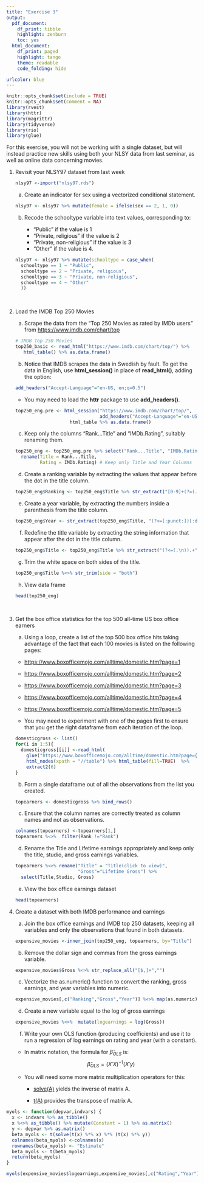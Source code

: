 ```yaml
---
title: "Exercise 3"
output: 
  pdf_document:
    df_print: tibble
    highlight: zenburn
    toc: yes
  html_document:
    df_print: paged
    highlight: tango
    theme: readable
    code_folding: hide

urlcolor: blue
---
```


```r
knitr::opts_chunk$set(include = TRUE)
knitr::opts_chunk$set(comment = NA)
library(rvest)
library(httr)
library(magrittr)
library(tidyverse)
library(rio)
library(glue)
```

For this exercise, you will not be working with a single dataset, but will 
instead practice new skills using both your NLSY data from last seminar, as well 
as online data concerning movies.

1.  Revisit your NLSY97 dataset from last week

    ```r
    nlsy97 <-import("nlsy97.rds")
    ```
    
    a. Create an indicator for sex using a vectorized conditional statement.
    
    ```r
    nlsy97 <- nlsy97 %>% mutate(female = ifelse(sex == 2, 1, 0))
    
    ```
    
    b. Recode the schooltype variable into text values, corresponding to:
      
        - "Public" if the value is 1
        - "Private, religious" if the value is 2
        - "Private, non-religious" if the value is 3
        - "Other" if the value is 4.

    ```r
    nlsy97 <- nlsy97 %>% mutate(schooltype = case_when(
      schooltype == 1 ~ "Public",
      schooltype == 2 ~ "Private, religious",
      schooltype == 3 ~ "Private, non-religious",
      schooltype == 4 ~ "Other"
      ))
    ```

<br>

2. Load the IMDB Top 250 Movies

    a. Scrape the data from the "Top 250 Movies as rated by IMDb users" from [https://www.imdb.com/chart/top](https://www.imdb.com/chart/top)
    
    ```r
    # IMDB Top 250 Movies
    top250_basic <- read_html("https://www.imdb.com/chart/top/") %>%
       html_table() %>% as.data.frame()
    ```
    
    b. Notice that IMDB scrapes the data in Swedish by fault.  To get the data in 
    English, use **html_session()** in place of **read_html()**, adding the option:
      
    ```r
    add_headers("Accept-Language"="en-US, en;q=0.5")
    ```
      - You may need to load the **httr** package to use **add_headers()**.
      
    ```r
    top250_eng.pre <- html_session("https://www.imdb.com/chart/top/", 
                                   add_headers("Accept-Language"="en-US, en;q=0.5")) %>% 
                        html_table %>% as.data.frame()
    ```
    
    c. Keep only the columns "Rank...Title" and "IMDb.Rating", suitably renaming 
    them.
    
    ```r
    top250_eng <- top250_eng.pre %>% select("Rank...Title", "IMDb.Rating") %>%
      rename(Title = Rank...Title,
             Rating = IMDb.Rating) # Keep only Title and Year Columns
    ```
    
    d. Create a ranking variable by extracting the values that appear before the 
    dot in the title column.

    ```r
    top250_eng$Ranking <- top250_eng$Title %>% str_extract("[0-9]+(?=(.\n))")
    ```

    e. Create a year variable, by extracting the numbers inside a parenthesis 
    from the title column.

    ```r
    top250_eng$Year <- str_extract(top250_eng$Title, "(?<=[:punct:])[:digit:]+") 
    ```

    f. Redefine the title variable by extracting the string information that 
    appear after the dot in the title column.
    
    ```r
    top250_eng$Title <- top250_eng$Title %>% str_extract("(?<=(.\n)).+")
    ```

    g. Trim the white space on both sides of the title.

    ```r
    top250_eng$Title %<>% str_trim(side = "both")
    ```

    h. View data frame
    
    ```r
    head(top250_eng)
    ```  
  
<br>

3. Get the box office statistics for the top 500 all-time US box office earners

    a. Using a loop, create a list of the top 500 box office hits taking 
    advantage of the fact that each 100 movies is listed on the following pages:
    
      + [https://www.boxofficemojo.com/alltime/domestic.htm?page=1](https://www.boxofficemojo.com/alltime/domestic.htm?page=1)
      + [https://www.boxofficemojo.com/alltime/domestic.htm?page=2](https://www.boxofficemojo.com/alltime/domestic.htm?page=2)
      + [https://www.boxofficemojo.com/alltime/domestic.htm?page=3](https://www.boxofficemojo.com/alltime/domestic.htm?page=3)
      + [https://www.boxofficemojo.com/alltime/domestic.htm?page=4](https://www.boxofficemojo.com/alltime/domestic.htm?page=4)
      + [https://www.boxofficemojo.com/alltime/domestic.htm?page=5](https://www.boxofficemojo.com/alltime/domestic.htm?page=5)
      
      + You may need to experiment with one of the pages first to ensure that you 
      get the right dataframe from each iteration of the loop.
  
    ```r
    domesticgross <- list()
    for(i in 1:5){
      domesticgross[[i]] <-read_html(
        glue("https://www.boxofficemojo.com/alltime/domestic.htm?page={i}")) %>% 
        html_nodes(xpath = "//table") %>% html_table(fill=TRUE)  %>% 
        extract2(6)
    }
    ```

    b. Form a single dataframe out of all the observations from the list you created.

    ```r
    topearners <- domesticgross %>% bind_rows()
    ```

    c. Ensure that the column names are correctly treated as column names and not as 
    observations.

    ```r
    colnames(topearners) <-topearners[1,]
    topearners %<>%  filter(Rank !="Rank")
    ```

    d. Rename the Title and Lifetime earnings appropriately and keep only the title, 
    studio, and gross earnings variables.
    
    ```r
    topearners %<>% rename("Title" = "Title(click to view)",
                           "Gross"="Lifetime Gross") %>%
      select(Title,Studio, Gross)
    ```
    
    e. View the box office earnings dataset
    
    ```r
    head(topearners)
    ```  

\newpage

4. Create a dataset with both IMDB performance and earnings

    a. Join the box office earnings and IMDB top 250 datasets, keeping all variables 
    and only the observations that found in both datasets.
    
    ```r
    expensive_movies <-inner_join(top250_eng, topearners, by="Title")
    ```

    b. Remove the dollar sign and commas from the gross earnings variable.
    
    ```r
    expensive_movies$Gross %<>% str_replace_all("[$,]+","")
    ```

    c. Vectorize the as.numeric() function to convert the ranking, gross earnings, and 
    year variables into numeric.

    ```r
    expensive_movies[,c("Ranking","Gross","Year")] %<>% map(as.numeric)
    ```

    d. Create a new variable equal to the log of gross earnings

    ```r
    expensive_movies %<>%  mutate(logearnings = log(Gross))
    ```

    f. Write your own OLS function (producing coefficients) and use it to run a 
    regression of log earnings on rating and year (with a constant).

      + In matrix notation, the formula for $\hat{\beta}_{OLS}$ is:
      $$ \hat{\beta}_{OLS} = (X'X)^{-1}(X'y) $$
      + You will need some more matrix multiplication operators for this:
  
        - [solve(A)](https://www.rdocumentation.org/packages/base/versions/3.4.3/topics/solve) 
            yields the inverse of matrix A.
            
        - [t(A)](https://www.rdocumentation.org/packages/base/versions/3.4.3/topics/t) 
            provides the transpose of matrix A. 

```r
myols <- function(depvar,indvars) {
  x <- indvars %>% as_tibble()
  x %<>% as_tibble() %>% mutate(Constant = 1) %>% as.matrix()
  y <- depvar %>% as.matrix()
  beta_myols <- t(solve(t(x) %*% x) %*% (t(x) %*% y))
  colnames(beta_myols) <-colnames(x)
  rownames(beta_myols) <- "Estimate"
  beta_myols <- t(beta_myols)
  return(beta_myols)
}

myols(expensive_movies$logearnings,expensive_movies[,c("Rating","Year")])



```



#